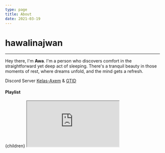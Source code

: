 ```yaml
---
type: page
title: About
date: 2021-03-19
---
```


# hawalinajwan





--- 
<p 
className="awah"
/>

Hey there, I'm __Awa__.  I'm a person who discovers comfort in the straightforward yet deep act of sleeping. There's a tranquil beauty in those moments of rest, where dreams unfold, and the mind gets a refresh.



Discord Server [Kelas-Axem](https://kxm.hawalinajwan.site/ "Kelas Axem") & [GTID](https://discord.gg/joingtid "GTID")

#### Playlist
  <div>
    {children}
    <iframe
      style={{ borderRadius: '12px', width: '100%', height: '152px', border: 'none' }}
      src="https://open.spotify.com/embed/playlist/0a9wy5iYemx8SkZv2JZffa?utm_source=generator&theme=0"
      allow="autoplay; clipboard-write; encrypted-media; fullscreen; picture-in-picture"
    />
  </div>
)